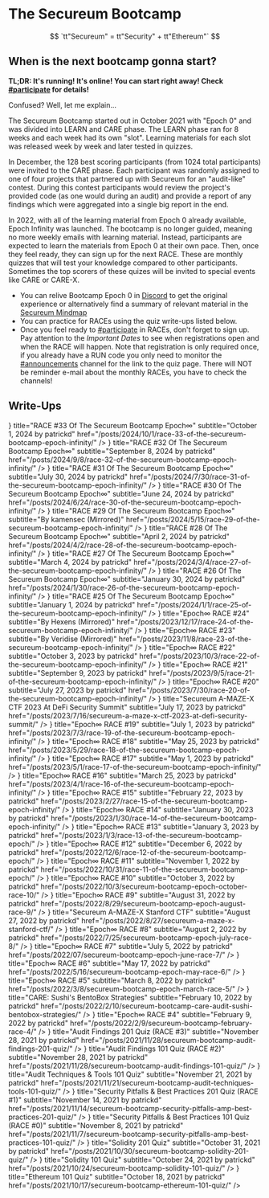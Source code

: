 # The Secureum Bootcamp

$$
`tt"Secureum" = tt"Security" + tt"Ethereum"`
$$


<Head>
  <meta property="og:image" content={'https://ventral.digital' + banner.src} />
  <meta name="twitter:image" content={'https://ventral.digital' + banner.src} />
</Head>

## When is the next bootcamp gonna start?

**TL;DR: It's running! It's online! You can start right away! Check [#participate](https://discord.com/channels/814328279468474419/928441092116975696) for details!**

Confused? Well, let me explain...

The Secureum Bootcamp started out in October 2021 with "Epoch 0" and was divided into LEARN and CARE phase. The LEARN phase ran for 8 weeks and each week had its own "slot". Learning materials for each slot was released week by week and later tested in quizzes.

In December, the 128 best scoring participants (from 1024 total participants) were invited to the CARE phase. Each participant was randomly assigned to one of four projects that partnered up with Secureum for an "audit-like" contest. During this contest participants would review the project's provided code (as one would during an audit) and provide a report of any findings which were aggregated into a single big report in the end.

In 2022, with all of the learning material from Epoch 0 already available, Epoch Infinity was launched. The bootcamp is no longer guided, meaning no more weekly emails with learning material. Instead, participants are expected to learn the materials from Epoch 0 at their own pace. Then, once they feel ready, they can sign up for the next RACE. These are monthly quizzes that will test your knowledge compared to other participants. Sometimes the top scorers of these quizes will be invited to special events like CARE or CARE-X.

* You can relive Bootcamp Epoch 0 in [Discord](https://discord.com/channels/814328279468474419/866157287424917564/866359765311160330) to get the original experience or alternatively find a summary of relevant material in the [Secureum Mindmap](https://github.com/x676f64/secureum-mind_map)
* You can practice for RACEs using the quiz write-ups listed below.
* Once you feel ready to [#participate](https://discord.com/channels/814328279468474419/928441092116975696) in RACEs, don't forget to sign up. Pay attention to the *Important Dates* to see when registrations open and when the RACE will happen. Note that registration is only required once, if you already have a RUN code you only need to monitor the [#announcements](https://discord.com/channels/814328279468474419/927065287172427798) channel for the link to the quiz page. There will NOT be reminder e-mail about the monthly RACEs, you have to check the channels!

## Write-Ups

<ArticleCards>
  <ArticleCard
    icon={<NewsletterIcon />}
    title="RACE #33 Of The Secureum Bootcamp Epoch∞"
    subtitle="October 1, 2024 by patrickd"
    href="/posts/2024/10/1/race-33-of-the-secureum-bootcamp-epoch-infinity/"
  />
  <ArticleCard
    icon={<NewsletterIcon />}
    title="RACE #32 Of The Secureum Bootcamp Epoch∞"
    subtitle="September 8, 2024 by patrickd"
    href="/posts/2024/9/8/race-32-of-the-secureum-bootcamp-epoch-infinity/"
  />
  <ArticleCard
    icon={<NewsletterIcon />}
    title="RACE #31 Of The Secureum Bootcamp Epoch∞"
    subtitle="July 30, 2024 by patrickd"
    href="/posts/2024/7/30/race-31-of-the-secureum-bootcamp-epoch-infinity/"
  />
  <ArticleCard
    icon={<NewsletterIcon />}
    title="RACE #30 Of The Secureum Bootcamp Epoch∞"
    subtitle="June 24, 2024 by patrickd"
    href="/posts/2024/6/24/race-30-of-the-secureum-bootcamp-epoch-infinity/"
  />
  <ArticleCard
    icon={<GlobeIcon />}
    title="RACE #29 Of The Secureum Bootcamp Epoch∞"
    subtitle="By kamensec (Mirrored)"
    href="/posts/2024/5/15/race-29-of-the-secureum-bootcamp-epoch-infinity/"
  />
  <ArticleCard
    icon={<NewsletterIcon />}
    title="RACE #28 Of The Secureum Bootcamp Epoch∞"
    subtitle="April 2, 2024 by patrickd"
    href="/posts/2024/4/2/race-28-of-the-secureum-bootcamp-epoch-infinity/"
  />
  <ArticleCard
    icon={<NewsletterIcon />}
    title="RACE #27 Of The Secureum Bootcamp Epoch∞"
    subtitle="March 4, 2024 by patrickd"
    href="/posts/2024/3/4/race-27-of-the-secureum-bootcamp-epoch-infinity/"
  />
  <ArticleCard
    icon={<NewsletterIcon />}
    title="RACE #26 Of The Secureum Bootcamp Epoch∞"
    subtitle="January 30, 2024 by patrickd"
    href="/posts/2024/1/30/race-26-of-the-secureum-bootcamp-epoch-infinity/"
  />
  <ArticleCard
    icon={<NewsletterIcon />}
    title="RACE #25 Of The Secureum Bootcamp Epoch∞"
    subtitle="January 1, 2024 by patrickd"
    href="/posts/2024/1/1/race-25-of-the-secureum-bootcamp-epoch-infinity/"
  />
  <ArticleCard
    icon={<GlobeIcon />}
    title="Epoch∞ RACE #24"
    subtitle="By Hexens (Mirrored)"
    href="/posts/2023/12/17/race-24-of-the-secureum-bootcamp-epoch-infinity/"
  />
  <ArticleCard
    icon={<GlobeIcon />}
    title="Epoch∞ RACE #23"
    subtitle="By Veridise (Mirrored)"
    href="/posts/2023/11/8/race-23-of-the-secureum-bootcamp-epoch-infinity/"
  />
  <ArticleCard
    icon={<NewsletterIcon />}
    title="Epoch∞ RACE #22"
    subtitle="October 3, 2023 by patrickd"
    href="/posts/2023/10/3/race-22-of-the-secureum-bootcamp-epoch-infinity/"
  />
  <ArticleCard
    icon={<NewsletterIcon />}
    title="Epoch∞ RACE #21"
    subtitle="September 9, 2023 by patrickd"
    href="/posts/2023/9/5/race-21-of-the-secureum-bootcamp-epoch-infinity/"
  />
  <ArticleCard
    icon={<NewsletterIcon />}
    title="Epoch∞ RACE #20"
    subtitle="July 27, 2023 by patrickd"
    href="/posts/2023/7/30/race-20-of-the-secureum-bootcamp-epoch-infinity/"
  />
  <ArticleCard
    icon={<NewsletterIcon />}
    title="Secureum A-MAZE-X CTF 2023 At DeFi Security Summit"
    subtitle="July 17, 2023 by patrickd"
    href="/posts/2023/7/16/secureum-a-maze-x-ctf-2023-at-defi-security-summit/"
  />
  <ArticleCard
    icon={<NewsletterIcon />}
    title="Epoch∞ RACE #19"
    subtitle="July 1, 2023 by patrickd"
    href="/posts/2023/7/3/race-19-of-the-secureum-bootcamp-epoch-infinity/"
  />
  <ArticleCard
    icon={<NewsletterIcon />}
    title="Epoch∞ RACE #18"
    subtitle="May 25, 2023 by patrickd"
    href="/posts/2023/5/29/race-18-of-the-secureum-bootcamp-epoch-infinity/"
  />
  <ArticleCard
    icon={<NewsletterIcon />}
    title="Epoch∞ RACE #17"
    subtitle="May 1, 2023 by patrickd"
    href="/posts/2023/5/1/race-17-of-the-secureum-bootcamp-epoch-infinity/"
  />
  <ArticleCard
    icon={<NewsletterIcon />}
    title="Epoch∞ RACE #16"
    subtitle="March 25, 2023 by patrickd"
    href="/posts/2023/4/1/race-16-of-the-secureum-bootcamp-epoch-infinity/"
  />
  <ArticleCard
    icon={<NewsletterIcon />}
    title="Epoch∞ RACE #15"
    subtitle="February 22, 2023 by patrickd"
    href="/posts/2023/2/27/race-15-of-the-secureum-bootcamp-epoch-infinity/"
  />
  <ArticleCard
    icon={<NewsletterIcon />}
    title="Epoch∞ RACE #14"
    subtitle="January 30, 2023 by patrickd"
    href="/posts/2023/1/30/race-14-of-the-secureum-bootcamp-epoch-infinity/"
  />
  <ArticleCard
    icon={<NewsletterIcon />}
    title="Epoch∞ RACE #13"
    subtitle="January 3, 2023 by patrickd"
    href="/posts/2023/1/3/race-13-of-the-secureum-bootcamp-epoch/"
  />
  <ArticleCard
    icon={<NewsletterIcon />}
    title="Epoch∞ RACE #12"
    subtitle="December 6, 2022 by patrickd"
    href="/posts/2022/12/6/race-12-of-the-secureum-bootcamp-epoch/"
  />
  <ArticleCard
    icon={<NewsletterIcon />}
    title="Epoch∞ RACE #11"
    subtitle="November 1, 2022 by patrickd"
    href="/posts/2022/10/31/race-11-of-the-secureum-bootcamp-epoch/"
  />
  <ArticleCard
    icon={<NewsletterIcon />}
    title="Epoch∞ RACE #10"
    subtitle="October 3, 2022 by patrickd"
    href="/posts/2022/10/3/secureum-bootcamp-epoch-october-race-10/"
  />
  <ArticleCard
    icon={<NewsletterIcon />}
    title="Epoch∞ RACE #9"
    subtitle="August 31, 2022 by patrickd"
    href="/posts/2022/8/29/secureum-bootcamp-epoch-august-race-9/"
  />
  <ArticleCard
    icon={<NewsletterIcon />}
    title="Secureum A-MAZE-X Stanford CTF"
    subtitle="August 27, 2022 by patrickd"
    href="/posts/2022/8/27/secureum-a-maze-x-stanford-ctf/"
  />
  <ArticleCard
    icon={<NewsletterIcon />}
    title="Epoch∞ RACE #8"
    subtitle="August 2, 2022 by patrickd"
    href="/posts/2022/7/25/secureum-bootcamp-epoch-july-race-8/"
  />
  <ArticleCard
    icon={<NewsletterIcon />}
    title="Epoch∞ RACE #7"
    subtitle="July 5, 2022 by patrickd"
    href="/posts/2022/07/secureum-bootcamp-epoch-june-race-7/"
  />
  <ArticleCard
    icon={<NewsletterIcon />}
    title="Epoch∞ RACE #6"
    subtitle="May 17, 2022 by patrickd"
    href="/posts/2022/5/16/secureum-bootcamp-epoch-may-race-6/"
  />
  <ArticleCard
    icon={<NewsletterIcon />}
    title="Epoch∞ RACE #5"
    subtitle="March 8, 2022 by patrickd"
    href="/posts/2022/3/8/secureum-bootcamp-epoch-march-race-5/"
  />
  <ArticleCard
    icon={<NewsletterIcon />}
    title="CARE: Sushi's BentoBox Strategies"
    subtitle="February 10, 2022 by patrickd"
    href="/posts/2022/2/10/secureum-bootcamp-care-audit-sushi-bentobox-strategies/"
  />
  <ArticleCard
    icon={<NewsletterIcon />}
    title="Epoch∞ RACE #4"
    subtitle="February 9, 2022 by patrickd"
    href="/posts/2022/2/9/secureum-bootcamp-february-race-4/"
  />
  <ArticleCard
    icon={<NewsletterIcon />}
    title="Audit Findings 201 Quiz (RACE #3)"
    subtitle="November 28, 2021 by patrickd"
    href="/posts/2021/11/28/secureum-bootcamp-audit-findings-201-quiz/"
  />
  <ArticleCard
    icon={<NewsletterIcon />}
    title="Audit Findings 101 Quiz (RACE #2)"
    subtitle="November 28, 2021 by patrickd"
    href="/posts/2021/11/28/secureum-bootcamp-audit-findings-101-quiz/"
  />
  <ArticleCard
    icon={<NewsletterIcon />}
    title="Audit Techniques & Tools 101 Quiz"
    subtitle="November 21, 2021 by patrickd"
    href="/posts/2021/11/21/secureum-bootcamp-audit-techniques-tools-101-quiz/"
  />
  <ArticleCard
    icon={<NewsletterIcon />}
    title="Security Pitfalls & Best Practices 201 Quiz (RACE #1)"
    subtitle="November 14, 2021 by patrickd"
    href="/posts/2021/11/14/secureum-bootcamp-security-pitfalls-amp-best-practices-201-quiz/"
  />
  <ArticleCard
    icon={<NewsletterIcon />}
    title="Security Pitfalls & Best Practices 101 Quiz (RACE #0)"
    subtitle="November 8, 2021 by patrickd"
    href="/posts/2021/11/7/secureum-bootcamp-security-pitfalls-amp-best-practices-101-quiz/"
  />
  <ArticleCard
    icon={<NewsletterIcon />}
    title="Solidity 201 Quiz"
    subtitle="October 31, 2021 by patrickd"
    href="/posts/2021/10/30/secureum-bootcamp-solidity-201-quiz/"
  />
  <ArticleCard
    icon={<NewsletterIcon />}
    title="Solidity 101 Quiz"
    subtitle="October 24, 2021 by patrickd"
    href="/posts/2021/10/24/secureum-bootcamp-solidity-101-quiz/"
  />
  <ArticleCard
    icon={<NewsletterIcon />}
    title="Ethereum 101 Quiz"
    subtitle="October 18, 2021 by patrickd"
    href="/posts/2021/10/17/secureum-bootcamp-ethereum-101-quiz/"
  />
</ArticleCards>